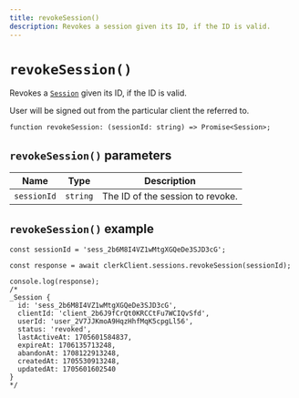 ```yaml
---
title: revokeSession()
description: Revokes a session given its ID, if the ID is valid.
---
```


# `revokeSession()`

Revokes a [`Session`](/docs/references/javascript/session) given its ID, if the ID is valid.

User will be signed out from the particular client the referred to.

```tsx
function revokeSession: (sessionId: string) => Promise<Session>;
```

## `revokeSession()` parameters

| Name | Type | Description |
| --- | --- | --- |
| `sessionId` | `string` | The ID of the session to revoke. |

## `revokeSession()` example

```tsx
const sessionId = 'sess_2b6M8I4VZ1wMtgXGQeDe3SJD3cG';

const response = await clerkClient.sessions.revokeSession(sessionId);

console.log(response);
/* 
_Session {
  id: 'sess_2b6M8I4VZ1wMtgXGQeDe3SJD3cG',
  clientId: 'client_2b6J9fCrQt0KRCCtFu7WCIQvSfd',
  userId: 'user_2V7JJKmoA9HqzHhfMqK5cpgLl56',
  status: 'revoked',
  lastActiveAt: 1705601584837,
  expireAt: 1706135713248,
  abandonAt: 1708122913248,
  createdAt: 1705530913248,
  updatedAt: 1705601602540
}
*/
```
